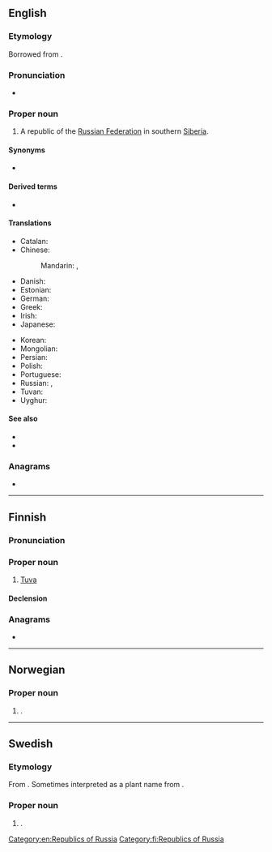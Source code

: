 {{also|tuva|tuvā}}
==English==
{{wikipedia}}

===Etymology===
Borrowed from {{bor|en|ru|Тува́}}.

===Pronunciation===
* {{IPA|en|/ˈtuːvə/}}

===Proper noun===
{{en-proper noun}}

# A republic of the [[Russian Federation]] in southern [[Siberia]].

====Synonyms====
* {{l|en|Tyva}}

====Derived terms====
* {{l|en|Tuvan}}

====Translations====
{{trans-top|a republic of the Russian Federation}}
* Catalan: {{t|ca|Tuvà}}
* Chinese:
*: Mandarin: {{t|cmn|圖瓦|sc=Hani}}, {{t|cmn|图瓦|tr=Túwǎ|sc=Hani}}
* Danish: {{t|da|Tuva}}
* Estonian: {{t|et|Tõva}}
* German: {{t+|de|Tuwa|n}}
* Greek: {{t|el|Τιβά|f}}
* Irish: {{t|ga|Túva|m}}
* Japanese: {{t|ja|トゥヴァ|tr=Tuva}}
{{trans-mid}}
* Korean: {{t|ko|투바|tr=Tuba}}
* Mongolian: {{t|mn|Тува|sc=Cyrl}}
* Persian: {{t|fa|توفا|f|tr=Tufâ}}
* Polish: {{t|pl|Tuwa|f}}
* Portuguese: {{t|pt|Tuva|f}}
* Russian: {{t+|ru|Тува́|f}}, {{t+|ru|Тыва́|f}}
* Tuvan: {{t|tyv|Тыва}}
* Uyghur: {{t|ug|تۇۋا}}
{{trans-bottom}}

====See also====
* {{l|en|Kyzyl}}
* {{l|en|Tannu-Tuva}}

===Anagrams===
* {{anagrams|en|a=atuv|vatu|vaut}}

[[Category:en:Republics of Russia]]

----

==Finnish==

===Pronunciation===
{{fi-pronunciation}}

===Proper noun===
{{fi-noun|proper=true}}

# [[#English|Tuva]]

====Declension====
{{fi-decl-koira|n=sg|Tuv|||a}}

===Anagrams===
* {{anagrams|fi|a=atuv|avut|tavu}}

[[Category:fi:Republics of Russia]]

----

==Norwegian==

===Proper noun===
{{head|no|proper noun}}

# {{given name|no|female|var=Tove}}.

----

==Swedish==

===Etymology===
From {{der|sv|no|Tuva}}. Sometimes interpreted as a plant name from {{m|sv|tuva}}.

===Proper noun===
{{sv-proper noun|c}}

# {{given name|sv|female}}.
